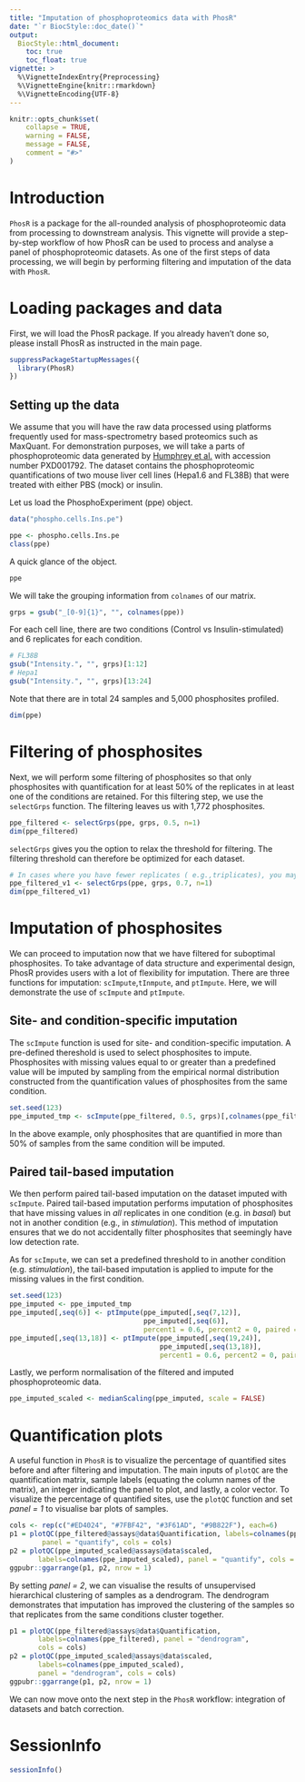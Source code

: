 ```yaml
---
title: "Imputation of phosphoproteomics data with PhosR"
date: "`r BiocStyle::doc_date()`"
output:
  BiocStyle::html_document:
    toc: true
    toc_float: true
vignette: >
  %\VignetteIndexEntry{Preprocessing}
  %\VignetteEngine{knitr::rmarkdown}
  %\VignetteEncoding{UTF-8}
---
```


```r
knitr::opts_chunk$set(
    collapse = TRUE,
    warning = FALSE,
    message = FALSE,
    comment = "#>"
)
```

# Introduction

`PhosR` is a package for the all-rounded analysis of phosphoproteomic data from processing to downstream analysis. This vignette will provide a step-by-step workflow of how PhosR can be used to process and analyse a panel of phosphoproteomic datasets. As one of the first steps of data processing, we will begin by performing filtering and imputation of the data with `PhosR`.

# Loading packages and data

First, we will load the PhosR package. If you already haven't done so, please install PhosR as instructed in the main page.

```r
suppressPackageStartupMessages({
  library(PhosR)
})
```

## Setting up the data

We assume that you will have the raw data processed using platforms frequently used for mass-spectrometry based proteomics such as MaxQuant. For demonstration purposes, we will take a parts of phosphoproteomic data generated by [Humphrey et al.](doi:10.1038/nbt.3327) with accession number PXD001792. The dataset contains the phosphoproteomic quantifications of two mouse liver cell lines (Hepa1.6 and FL38B) that were treated with either PBS (mock) or insulin. 

Let us load the PhosphoExperiment (ppe) object.
```r
data("phospho.cells.Ins.pe")

ppe <- phospho.cells.Ins.pe 
class(ppe)
```

A quick glance of the object.
```r
ppe
```

We will take the grouping information from `colnames` of our matrix.
```r
grps = gsub("_[0-9]{1}", "", colnames(ppe))
```

For each cell line, there are two conditions (Control vs Insulin-stimulated) and 6 replicates for each condition. 
```r
# FL38B
gsub("Intensity.", "", grps)[1:12]
# Hepa1
gsub("Intensity.", "", grps)[13:24]
```

Note that there are in total 24 samples and 5,000 phosphosites profiled.
```r
dim(ppe)
```

# Filtering of phosphosites

Next, we will perform some filtering of phosphosites so that only phosphosites with quantification for at least 50% of the replicates in at least one of the conditions are retained. For this filtering step, we use the `selectGrps` function. The filtering leaves us with 1,772 phosphosites.
```r
ppe_filtered <- selectGrps(ppe, grps, 0.5, n=1) 
dim(ppe_filtered)
```

`selectGrps` gives you the option to relax the threshold for filtering. The filtering threshold can therefore be optimized for each dataset.
```r
# In cases where you have fewer replicates ( e.g.,triplicates), you may want to select phosphosites quantified in 70% of replicates. 
ppe_filtered_v1 <- selectGrps(ppe, grps, 0.7, n=1) 
dim(ppe_filtered_v1)
```

# Imputation of phosphosites

We can proceed to imputation now that we have filtered for suboptimal phosphosites. To take advantage of data structure and experimental design, PhosR provides users with a lot of flexibility for imputation. There are three functions for imputation: `scImpute`,`tInmpute`, and `ptImpute`. Here, we will demonstrate the use of `scImpute` and `ptImpute`.

## Site- and condition-specific imputation

The `scImpute` function is used for site- and condition-specific imputation. A pre-defined thereshold is used to select phosphosites to impute. Phosphosites with missing values equal to or greater than a predefined value will be imputed by sampling from the empirical normal distribution constructed from the quantification values of phosphosites from the same condition. 
```r
set.seed(123)
ppe_imputed_tmp <- scImpute(ppe_filtered, 0.5, grps)[,colnames(ppe_filtered)]
```

In the above example, only phosphosites that are quantified in more than 50% of samples from the same condition will be imputed. 

## Paired tail-based imputation

We then perform paired tail-based imputation on the dataset imputed with `scImpute`. Paired tail-based imputation performs imputation of phosphosites that have missing values in *all* replicates in one condition (e.g. in *basal*) but not in another condition (e.g., in *stimulation*). This method of imputation ensures that we do not accidentally filter phosphosites that seemingly have low detection rate.

As for `scImpute`, we can set a predefined threshold to in another condition (e.g. *stimulation*), the tail-based imputation is applied to impute for the missing values in the first condition.
```r
set.seed(123)
ppe_imputed <- ppe_imputed_tmp
ppe_imputed[,seq(6)] <- ptImpute(ppe_imputed[,seq(7,12)], 
                                 ppe_imputed[,seq(6)], 
                                 percent1 = 0.6, percent2 = 0, paired = FALSE)
ppe_imputed[,seq(13,18)] <- ptImpute(ppe_imputed[,seq(19,24)], 
                                     ppe_imputed[,seq(13,18)], 
                                     percent1 = 0.6, percent2 = 0, paired = FALSE)
```

Lastly, we perform normalisation of the filtered and imputed phosphoproteomic data. 
```r
ppe_imputed_scaled <- medianScaling(ppe_imputed, scale = FALSE)
```

# Quantification plots

A useful function in `PhosR` is to visualize the percentage of quantified sites before and after filtering and imputation. The main inputs of `plotQC` are the quantification matrix, sample labels (equating the column names of the matrix), an integer indicating the panel to plot, and lastly, a color vector. To visualize the percentage of quantified sites, use the `plotQC` function and set *panel = 1* to visualise bar plots of samples. 

```r
cols <- rep(c("#ED4024", "#7FBF42", "#3F61AD", "#9B822F"), each=6)
p1 = plotQC(ppe_filtered@assays@data$Quantification, labels=colnames(ppe_filtered), 
        panel = "quantify", cols = cols)
p2 = plotQC(ppe_imputed_scaled@assays@data$scaled, 
       labels=colnames(ppe_imputed_scaled), panel = "quantify", cols = cols)
ggpubr::ggarrange(p1, p2, nrow = 1)
```

By setting *panel = 2*, we can visualise the results of unsupervised hierarchical clustering of samples as a dendrogram. The dendrogram demonstrates that imputation has improved the clustering of the samples so that replicates from the same conditions cluster together. 
```r
p1 = plotQC(ppe_filtered@assays@data$Quantification, 
       labels=colnames(ppe_filtered), panel = "dendrogram", 
       cols = cols)
p2 = plotQC(ppe_imputed_scaled@assays@data$scaled, 
       labels=colnames(ppe_imputed_scaled), 
       panel = "dendrogram", cols = cols)
ggpubr::ggarrange(p1, p2, nrow = 1)
```

We can now move onto the next step in the `PhosR` workflow: integration of datasets and batch correction.

# SessionInfo

```r
sessionInfo()
```
